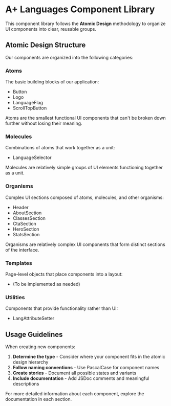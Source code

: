 
<Meta title="Introduction/Component Organization" />

# A+ Languages Component Library

This component library follows the **Atomic Design** methodology to organize UI components into clear, reusable groups.

## Atomic Design Structure

Our components are organized into the following categories:

### Atoms

The basic building blocks of our application:
- Button
- Logo
- LanguageFlag
- ScrollTopButton

Atoms are the smallest functional UI components that can't be broken down further without losing their meaning.

### Molecules

Combinations of atoms that work together as a unit:
- LanguageSelector

Molecules are relatively simple groups of UI elements functioning together as a unit.

### Organisms

Complex UI sections composed of atoms, molecules, and other organisms:
- Header
- AboutSection
- ClassesSection
- CtaSection
- HeroSection
- StatsSection

Organisms are relatively complex UI components that form distinct sections of the interface.

### Templates

Page-level objects that place components into a layout:
- (To be implemented as needed)

### Utilities

Components that provide functionality rather than UI:
- LangAttributeSetter

## Usage Guidelines

When creating new components:

1. **Determine the type** - Consider where your component fits in the atomic design hierarchy
2. **Follow naming conventions** - Use PascalCase for component names
3. **Create stories** - Document all possible states and variants
4. **Include documentation** - Add JSDoc comments and meaningful descriptions

For more detailed information about each component, explore the documentation in each section. 